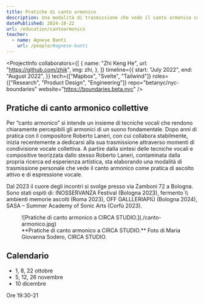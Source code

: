 ```yaml
---
title: Pratiche di canto armonico
description: Una modalità di trasmissione che vede il canto armonico come pratica di ascolto attivo e di espressione vocale.
datePublished: 2024-10-22
url: /education/cantoarmonico
teacher:
  - name: Agnese Banti
    url: /people/#agnese-banti
---
```



<ProjectInfo
  collaborators={[
    {
      name: "Zhi Keng He",
      url: "https://github.com/zhik",
      img: zhi,
    },
  ]}
  timeline={{
    start: "July 2022",
    end: "August 2022",
  }}
  tech={["Mapbox", "Svelte", "Tailwind"]}
  roles={["Research", "Product Design", "Engineering"]}
  repo="betanyc/nyc-boundaries"
  website="https://boundaries.beta.nyc"
/>

## Pratiche di canto armonico collettive

Per “canto armonico” si intende un insieme di tecniche vocali che rendono chiaramente percepibili gli armonici di un suono fondamentale. Dopo anni di pratica con il compositore Roberto Laneri, con cui collabora stabilmente, inizia recentemente a dedicarsi alla sua trasmissione attraverso momenti di condivisione vocale collettiva. A partire dalla sintesi delle tecniche vocali e compositive teorizzata dallo stesso Roberto Laneri, contaminata dalla propria ricerca ed esperienza artistica, sta elaborando una modalità di trasmissione personale che vede il canto armonico come pratica di ascolto attivo e di espressione vocale.

Dal 2023 il cuore degli incontri si svolge presso via Zamboni 72 a Bologna. Sono stati ospiti di: INOSSERVANZA Festival (Bologna 2023), fermento \\\ ambienti memorie ascolti (Roma 2023), OFF GALLLERIAPIÙ (Bologna 2024), SASA – Summer Academy of Sonic Arts (Corfù 2023).

<figure>
  ![Pratiche di canto armonico a CIRCA STUDIO.](./canto-armonico.jpg)
  <figcaption>
    **Pratiche di canto armonico a CIRCA STUDIO.** Foto di Maria Giovanna Sodero, CIRCA STUDIO.
  </figcaption>
</figure>

## Calendario

- 1, 8, 22 ottobre
- 5, 12, 26 novembre 
- 10 dicembre


Ore 19:30-21
